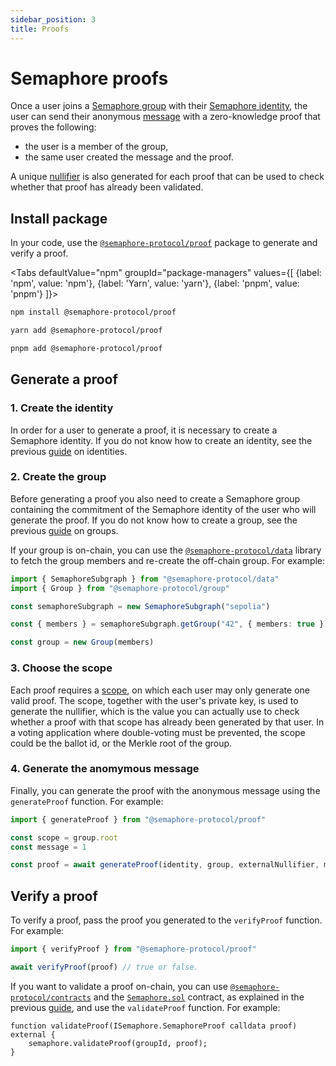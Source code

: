 ```yaml
---
sidebar_position: 3
title: Proofs
---
```



# Semaphore proofs

Once a user joins a [Semaphore group](/V4-alpha/glossary#group) with their [Semaphore identity](/V4-alpha/glossary#identity), the user can send their anonymous [message](/V4-alpha/glossary#message) with a zero-knowledge proof that proves the following:

-   the user is a member of the group,
-   the same user created the message and the proof.

A unique [nullifier](/V4-alpha/glossary#nullifier) is also generated for each proof that can be used to check whether that proof has already been validated.

## Install package

In your code, use the [`@semaphore-protocol/proof`](https://github.com/semaphore-protocol/semaphore/tree/feat/semaphore-v4/packages/proof) package to generate and verify a proof.

<Tabs
defaultValue="npm"
groupId="package-managers"
values={[
{label: 'npm', value: 'npm'},
{label: 'Yarn', value: 'yarn'},
{label: 'pnpm', value: 'pnpm'}
]}>
<TabItem value="npm">

```bash
npm install @semaphore-protocol/proof
```

</TabItem>
<TabItem value="yarn">

```bash
yarn add @semaphore-protocol/proof
```

</TabItem>
<TabItem value="pnpm">

```bash
pnpm add @semaphore-protocol/proof
```

</TabItem>
</Tabs>

## Generate a proof

### 1. Create the identity

In order for a user to generate a proof, it is necessary to create a Semaphore identity. If you do not know how to
create an identity, see the previous [guide](/V4-alpha/guides/identities) on identities.

### 2. Create the group

Before generating a proof you also need to create a Semaphore group containing the commitment of the Semaphore identity of the user who will generate the proof. If you do not know how to create a group, see the previous [guide](/V4-alpha/guides/groups) on groups.

If your group is on-chain, you can use the [`@semaphore-protocol/data`](https://github.com/semaphore-protocol/semaphore/tree/feat/semaphore-v4/packages/data) library to fetch the group members and re-create the off-chain group. For example:

```ts
import { SemaphoreSubgraph } from "@semaphore-protocol/data"
import { Group } from "@semaphore-protocol/group"

const semaphoreSubgraph = new SemaphoreSubgraph("sepolia")

const { members } = semaphoreSubgraph.getGroup("42", { members: true })

const group = new Group(members)
```

### 3. Choose the scope

Each proof requires a [scope](/V4-alpha/glossary#scope), on which each user may only generate one valid proof. The scope, together with the user's private key, is used to generate the nullifier, which is the value you can actually use to check whether a proof with that scope has already been generated by that user. In a voting application where double-voting must be prevented, the scope could be the ballot id, or the Merkle root of the group.

### 4. Generate the anomymous message

Finally, you can generate the proof with the anonymous message using the `generateProof` function. For example:

```ts
import { generateProof } from "@semaphore-protocol/proof"

const scope = group.root
const message = 1

const proof = await generateProof(identity, group, externalNullifier, message)
```

## Verify a proof

To verify a proof, pass the proof you generated to the `verifyProof` function. For example:

```ts
import { verifyProof } from "@semaphore-protocol/proof"

await verifyProof(proof) // true or false.
```

If you want to validate a proof on-chain, you can use [`@semaphore-protocol/contracts`](https://github.com/semaphore-protocol/semaphore/blob/feat/semaphore-v4/packages/contracts) and the [`Semaphore.sol`](https://github.com/semaphore-protocol/semaphore/blob/feat/semaphore-v4/packages/contracts/contracts/Semaphore.sol) contract, as explained in the previous [guide](/V4-alpha/guides/groups#install-package-1), and use the `validateProof` function. For example:

```solidity
function validateProof(ISemaphore.SemaphoreProof calldata proof) external {
    semaphore.validateProof(groupId, proof);
}
```
